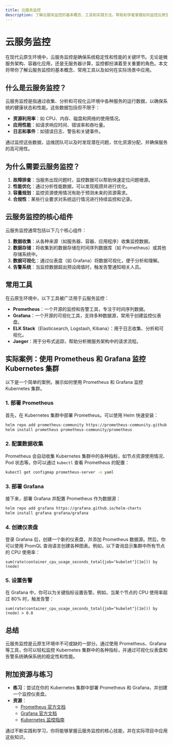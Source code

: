 ```yaml
---
title: 云服务监控
description: 了解云服务监控的基本概念、工具和实践方法，帮助初学者掌握如何监控云原生环境中的服务。
---
```


# 云服务监控

在现代云原生环境中，云服务监控是确保系统稳定性和性能的关键环节。无论是微服务架构、容器化应用，还是无服务器计算，监控都扮演着至关重要的角色。本文将带你了解云服务监控的基本概念、常用工具以及如何在实际场景中应用。

## 什么是云服务监控？

云服务监控是指通过收集、分析和可视化云环境中各种服务的运行数据，以确保系统的健康状态和性能。这些数据包括但不限于：

- **资源利用率**：如 CPU、内存、磁盘和网络的使用情况。
- **应用性能**：如请求响应时间、错误率和吞吐量。
- **日志和事件**：如错误日志、警告和关键事件。

通过监控这些数据，运维团队可以及时发现潜在问题，优化资源分配，并确保服务的高可用性。

## 为什么需要云服务监控？

1. **故障排查**：当服务出现问题时，监控数据可以帮助快速定位问题根源。
2. **性能优化**：通过分析性能数据，可以发现瓶颈并进行优化。
3. **容量规划**：监控资源使用情况有助于预测未来的资源需求。
4. **合规性**：某些行业要求对系统运行情况进行持续监控和记录。

## 云服务监控的核心组件

云服务监控通常包括以下几个核心组件：

1. **数据收集**：从各种来源（如服务器、容器、应用程序）收集监控数据。
2. **数据存储**：将收集到的数据存储在时间序列数据库（如 Prometheus）或其他存储系统中。
3. **数据可视化**：通过仪表盘（如 Grafana）将数据可视化，便于分析和理解。
4. **告警系统**：当监控数据超出预设阈值时，触发告警通知相关人员。

## 常用工具

在云原生环境中，以下工具被广泛用于云服务监控：

- **Prometheus**：一个开源的监控和告警工具，专注于时间序列数据。
- **Grafana**：一个开源的可视化工具，支持多种数据源，常用于创建监控仪表盘。
- **ELK Stack**（Elasticsearch, Logstash, Kibana）：用于日志收集、分析和可视化。
- **Jaeger**：用于分布式追踪，帮助分析微服务架构中的请求流程。

## 实际案例：使用 Prometheus 和 Grafana 监控 Kubernetes 集群

以下是一个简单的案例，展示如何使用 Prometheus 和 Grafana 监控 Kubernetes 集群。

### 1. 部署 Prometheus

首先，在 Kubernetes 集群中部署 Prometheus。可以使用 Helm 快速安装：

```bash
helm repo add prometheus-community https://prometheus-community.github.io/helm-charts
helm install prometheus prometheus-community/prometheus
```

### 2. 配置数据收集

Prometheus 会自动收集 Kubernetes 集群中的各种指标，如节点资源使用情况、Pod 状态等。你可以通过 `kubectl` 查看 Prometheus 的配置：

```bash
kubectl get configmap prometheus-server -o yaml
```

### 3. 部署 Grafana

接下来，部署 Grafana 并配置 Prometheus 作为数据源：

```bash
helm repo add grafana https://grafana.github.io/helm-charts
helm install grafana grafana/grafana
```

### 4. 创建仪表盘

登录 Grafana 后，创建一个新的仪表盘，并添加 Prometheus 数据源。然后，你可以使用 PromQL 查询语言创建各种图表。例如，以下查询显示集群中所有节点的 CPU 使用率：

```promql
sum(rate(container_cpu_usage_seconds_total{job="kubelet"}[1m])) by (node)
```

### 5. 设置告警

在 Grafana 中，你可以为关键指标设置告警。例如，当某个节点的 CPU 使用率超过 80% 时，触发告警：

```promql
sum(rate(container_cpu_usage_seconds_total{job="kubelet"}[1m])) by (node) > 0.8
```

## 总结

云服务监控是云原生环境中不可或缺的一部分。通过使用 Prometheus、Grafana 等工具，你可以轻松监控 Kubernetes 集群中的各种指标，并通过可视化仪表盘和告警系统确保系统的稳定性和性能。

## 附加资源与练习

- **练习**：尝试在你的 Kubernetes 集群中部署 Prometheus 和 Grafana，并创建一个监控仪表盘。
- **资源**：
  - [Prometheus 官方文档](https://prometheus.io/docs/)
  - [Grafana 官方文档](https://grafana.com/docs/)
  - [Kubernetes 监控指南](https://kubernetes.io/docs/tasks/debug-application-cluster/resource-usage-monitoring/)

通过不断实践和学习，你将能够掌握云服务监控的核心技能，并在实际项目中应用这些知识。